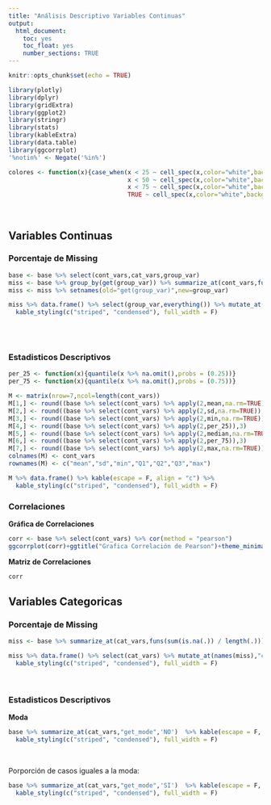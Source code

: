 ```yaml
---
title: "Análisis Descriptivo Variables Continuas"
output:
  html_document:
    toc: yes
    toc_float: yes
    number_sections: TRUE
---
```


```r
knitr::opts_chunk$set(echo = TRUE)
```

```r
library(plotly)
library(dplyr)
library(gridExtra)
library(ggplot2)
library(stringr)
library(stats)
library(kableExtra)
library(data.table)
library(ggcorrplot)
'%notin%' <- Negate('%in%')
```

```r
colores <- function(x){case_when(x < 25 ~ cell_spec(x,color="white",background="green",bold =T),
                                 x < 50 ~ cell_spec(x,color="white",background="orange",bold =T),
                                 x < 75 ~ cell_spec(x,color="white",background="lightcoral",bold=T),
                                 TRUE ~ cell_spec(x,color="white",background="orangered",bold=T))}
```

<br/>

## Variables Continuas

### Porcentaje de Missing

```r
base <- base %>% select(cont_vars,cat_vars,group_var)
miss <- base %>% group_by(get(group_var)) %>% summarize_at(cont_vars,funs(sum(is.na(.)) / length(.)))
miss <- miss %>% setnames(old="get(group_var)",new=group_var)
```

```r
miss %>% data.frame() %>% select(group_var,everything()) %>% mutate_at(names(miss %>% select(-group_var)),"colores") %>% kable(escape = F, align = "c") %>%
  kable_styling(c("striped", "condensed"), full_width = F)
```

<br/><br/>

### Estadisticos Descriptivos

```r

per_25 <- function(x){quantile(x %>% na.omit(),probs = (0.25))}
per_75 <- function(x){quantile(x %>% na.omit(),probs = (0.75))}

M <- matrix(nrow=7,ncol=length(cont_vars))
M[1,] <- round((base %>% select(cont_vars) %>% apply(2,mean,na.rm=TRUE)),3) 
M[2,] <- round((base %>% select(cont_vars) %>% apply(2,sd,na.rm=TRUE)),3) 
M[3,] <- round((base %>% select(cont_vars) %>% apply(2,min,na.rm=TRUE)),3) 
M[4,] <- round((base %>% select(cont_vars) %>% apply(2,per_25)),3) 
M[5,] <- round((base %>% select(cont_vars) %>% apply(2,median,na.rm=TRUE)),3) 
M[6,] <- round((base %>% select(cont_vars) %>% apply(2,per_75)),3) 
M[7,] <- round((base %>% select(cont_vars) %>% apply(2,max,na.rm=TRUE)),3)
colnames(M) <- cont_vars
rownames(M) <- c("mean","sd","min","Q1","Q2","Q3","max")
```

```r
M %>% data.frame() %>% kable(escape = F, align = "c") %>%
  kable_styling(c("striped", "condensed"), full_width = F)
```

### Correlaciones

**Gráfica de Correlaciones**
```r
corr <- base %>% select(cont_vars) %>% cor(method = "pearson")
ggcorrplot(corr)+ggtitle("Grafica Correlación de Pearson")+theme_minimal()
```

**Matriz de Correlaciones**
```r
corr
```

## Variables Categoricas

### Porcentaje de Missing

```r
miss <- base %>% summarize_at(cat_vars,funs(sum(is.na(.)) / length(.)))
```

```r
miss %>% data.frame() %>% select(cat_vars) %>% mutate_at(names(miss),"colores") %>% kable(escape = F, align = "c") %>%
  kable_styling(c("striped", "condensed"), full_width = F)
```
<br/>

### Estadisticos Descriptivos

**Moda**

```r
base %>% summarize_at(cat_vars,"get_mode",'NO')  %>% kable(escape = F, align = "c") %>%
  kable_styling(c("striped", "condensed"), full_width = F)
```
<br/>

Porporción de casos iguales a la moda:

```r

base %>% summarize_at(cat_vars,"get_mode",'SI')  %>% kable(escape = F, align = "c") %>%
  kable_styling(c("striped", "condensed"), full_width = F)

```



